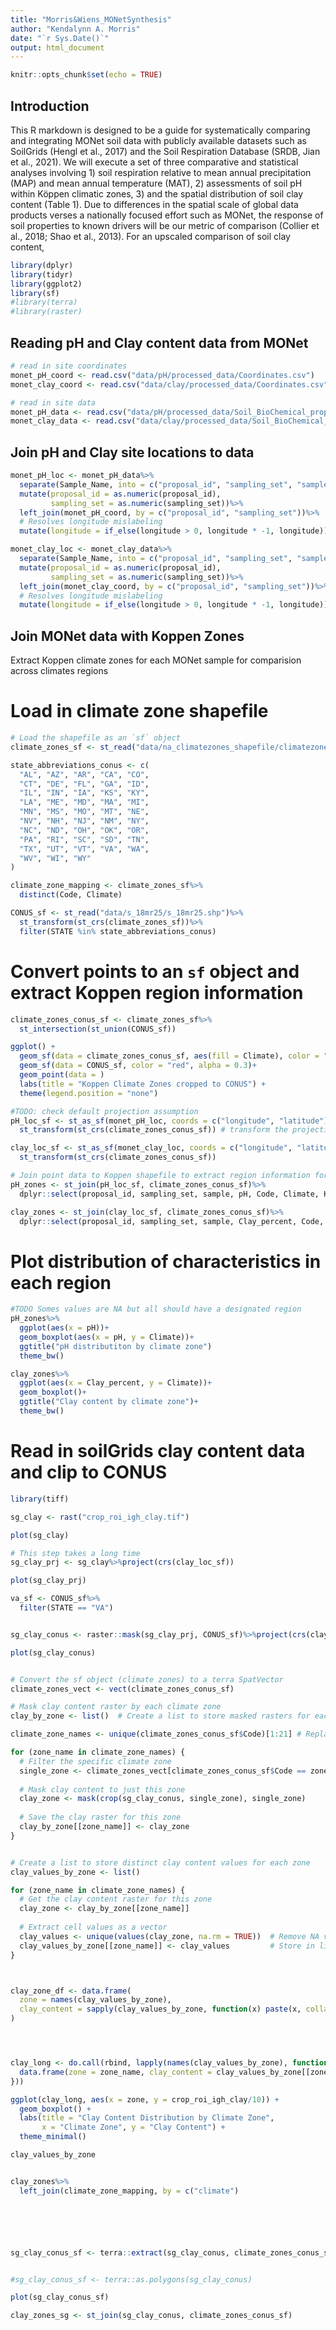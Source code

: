```yaml
---
title: "Morris&Wiens_MONetSynthesis"
author: "Kendalynn A. Morris"
date: "`r Sys.Date()`"
output: html_document
---
```


```r
knitr::opts_chunk$set(echo = TRUE)
```


## Introduction

This R markdown is designed to be a guide for systematically comparing and integrating MONet soil data with publicly available datasets such as SoilGrids (Hengl et al., 2017) and the Soil Respiration Database (SRDB, Jian et al., 2021). We will execute a set of three comparative and statistical analyses involving 1) soil respiration relative to mean annual precipitation (MAP) and mean annual temperature (MAT), 2) assessments of soil pH within Köppen climatic zones, 3) and the spatial distribution of soil clay content (Table 1). Due to differences in the spatial scale of global data products verses a nationally focused effort such as MONet, the response of soil properties to known drivers will be our metric of comparison (Collier et al., 2018; Shao et al., 2013). For an upscaled comparison of soil clay content,

```r
library(dplyr)
library(tidyr)
library(ggplot2)
library(sf)
#library(terra)
#library(raster)
```

## Reading pH and Clay content data from MONet

```r

# read in site coordinates
monet_pH_coord <- read.csv("data/pH/processed_data/Coordinates.csv")
monet_clay_coord <- read.csv("data/clay/processed_data/Coordinates.csv")

# read in site data
monet_pH_data <- read.csv("data/pH/processed_data/Soil_BioChemical_properties.csv")
monet_clay_data <- read.csv("data/clay/processed_data/Soil_BioChemical_properties.csv")

```


## Join pH and Clay site locations to data

```r

monet_pH_loc <- monet_pH_data%>%
  separate(Sample_Name, into = c("proposal_id", "sampling_set", "sample"))%>%
  mutate(proposal_id = as.numeric(proposal_id),
         sampling_set = as.numeric(sampling_set))%>%
  left_join(monet_pH_coord, by = c("proposal_id", "sampling_set"))%>%
  # Resolves longitude mislabeling
  mutate(longitude = if_else(longitude > 0, longitude * -1, longitude))

monet_clay_loc <- monet_clay_data%>%
  separate(Sample_Name, into = c("proposal_id", "sampling_set", "sample"))%>%
  mutate(proposal_id = as.numeric(proposal_id),
         sampling_set = as.numeric(sampling_set))%>%
  left_join(monet_clay_coord, by = c("proposal_id", "sampling_set"))%>%
  # Resolves longitude mislabeling
  mutate(longitude = if_else(longitude > 0, longitude * -1, longitude))

```

## Join MONet data with Koppen Zones
Extract Koppen climate zones for each MONet sample for comparision across climates regions

# Load in climate zone shapefile
```r
# Load the shapefile as an `sf` object
climate_zones_sf <- st_read("data/na_climatezones_shapefile/climatezones_shapefile/NA_ClimateZones/data/North_America_Climate_Zones.shp")

state_abbreviations_conus <- c(
  "AL", "AZ", "AR", "CA", "CO", 
  "CT", "DE", "FL", "GA", "ID", 
  "IL", "IN", "IA", "KS", "KY", 
  "LA", "ME", "MD", "MA", "MI", 
  "MN", "MS", "MO", "MT", "NE", 
  "NV", "NH", "NJ", "NM", "NY", 
  "NC", "ND", "OH", "OK", "OR", 
  "PA", "RI", "SC", "SD", "TN", 
  "TX", "UT", "VT", "VA", "WA", 
  "WV", "WI", "WY"
)

climate_zone_mapping <- climate_zones_sf%>%
  distinct(Code, Climate)

CONUS_sf <- st_read("data/s_18mr25/s_18mr25.shp")%>%
  st_transform(st_crs(climate_zones_sf))%>%
  filter(STATE %in% state_abbreviations_conus)

```

# Convert points to an `sf` object and extract Koppen region information

```r

climate_zones_conus_sf <- climate_zones_sf%>%
  st_intersection(st_union(CONUS_sf))

ggplot() +
  geom_sf(data = climate_zones_conus_sf, aes(fill = Climate), color = "black", alpha = 0.5) +
  geom_sf(data = CONUS_sf, color = "red", alpha = 0.3)+
  geom_point(data = )
  labs(title = "Koppen Climate Zones cropped to CONUS") +
  theme(legend.position = "none")

#TODO: check default projection assumption
pH_loc_sf <- st_as_sf(monet_pH_loc, coords = c("longitude", "latitude"), crs = "WGS84")%>%
  st_transform(st_crs(climate_zones_conus_sf)) # transform the projection to koppen zone projection

clay_loc_sf <- st_as_sf(monet_clay_loc, coords = c("longitude", "latitude"), crs = "WGS84")%>%
  st_transform(st_crs(climate_zones_conus_sf))

# Join point data to Koppen shapefile to extract region information for each point
pH_zones <- st_join(pH_loc_sf, climate_zones_conus_sf)%>%
  dplyr::select(proposal_id, sampling_set, sample, pH, Code, Climate, Key_EN, geometry)

clay_zones <- st_join(clay_loc_sf, climate_zones_conus_sf)%>%
  dplyr::select(proposal_id, sampling_set, sample, Clay_percent, Code, Climate, Key_EN, geometry)

```
  
# Plot distribution of characteristics in each region
```r
#TODO Somes values are NA but all should have a designated region
pH_zones%>%
  ggplot(aes(x = pH))+
  geom_boxplot(aes(x = pH, y = Climate))+
  ggtitle("pH distributiton by climate zone")
  theme_bw()

clay_zones%>%
  ggplot(aes(x = Clay_percent, y = Climate))+
  geom_boxplot()+
  ggtitle("Clay content by climate zone")+
  theme_bw()
```
# Read in soilGrids clay content data and clip to CONUS

```r
library(tiff)

sg_clay <- rast("crop_roi_igh_clay.tif")

plot(sg_clay)

# This step takes a long time
sg_clay_prj <- sg_clay%>%project(crs(clay_loc_sf))

plot(sg_clay_prj)
```
```r

va_sf <- CONUS_sf%>%
  filter(STATE == "VA")


sg_clay_conus <- raster::mask(sg_clay_prj, CONUS_sf)%>%project(crs(clay_loc_sf))

plot(sg_clay_conus)


# Convert the sf object (climate zones) to a terra SpatVector
climate_zones_vect <- vect(climate_zones_conus_sf)

# Mask clay content raster by each climate zone
clay_by_zone <- list()  # Create a list to store masked rasters for each zone

climate_zone_names <- unique(climate_zones_conus_sf$Code)[1:21] # Replace 'zone' with your relevant attribute column

for (zone_name in climate_zone_names) {
  # Filter the specific climate zone
  single_zone <- climate_zones_vect[climate_zones_conus_sf$Code == zone_name, ]
  
  # Mask clay content to just this zone
  clay_zone <- mask(crop(sg_clay_conus, single_zone), single_zone)
  
  # Save the clay raster for this zone
  clay_by_zone[[zone_name]] <- clay_zone
}


# Create a list to store distinct clay content values for each zone
clay_values_by_zone <- list()

for (zone_name in climate_zone_names) {
  # Get the clay content raster for this zone
  clay_zone <- clay_by_zone[[zone_name]]
  
  # Extract cell values as a vector
  clay_values <- unique(values(clay_zone, na.rm = TRUE))  # Remove NA values
  clay_values_by_zone[[zone_name]] <- clay_values         # Store in list
}



clay_zone_df <- data.frame(
  zone = names(clay_values_by_zone),
  clay_content = sapply(clay_values_by_zone, function(x) paste(x, collapse = ", "))
)




clay_long <- do.call(rbind, lapply(names(clay_values_by_zone), function(zone_name) {
  data.frame(zone = zone_name, clay_content = clay_values_by_zone[[zone_name]])
}))

ggplot(clay_long, aes(x = zone, y = crop_roi_igh_clay/10)) +
  geom_boxplot() +
  labs(title = "Clay Content Distribution by Climate Zone",
       x = "Climate Zone", y = "Clay Content") +
  theme_minimal()

clay_values_by_zone


clay_zones%>%
  left_join(climate_zone_mapping, by = c("climate")






sg_clay_conus_sf <- terra::extract(sg_clay_conus, climate_zones_conus_sf)


#sg_clay_conus_sf <- terra::as.polygons(sg_clay_conus)

plot(sg_clay_conus_sf)

clay_zones_sg <- st_join(sg_clay_conus, climate_zones_conus_sf)
```















